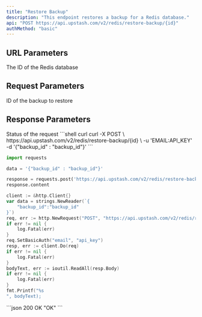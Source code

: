 ```yaml
---
title: "Restore Backup"
description: "This endpoint restores a backup for a Redis database."
api: "POST https://api.upstash.com/v2/redis/restore-backup/{id}"
authMethod: "basic"
---
```


## URL Parameters

<ParamField path="id" type="string" required>
  The ID of the Redis database
</ParamField>

## Request Parameters

<ParamField body="backup_id" type="string" required>
  ID of the backup to restore
</ParamField>

## Response Parameters

<ResponseField name="status" type="string">
  Status of the request
</ResponseField>

<RequestExample>
```shell curl
curl -X POST \
  https://api.upstash.com/v2/redis/restore-backup/{id} \
  -u 'EMAIL:API_KEY' 
  -d '{"backup_id" : "backup_id"}'
```

```python Python
import requests

data = '{"backup_id" : "backup_id"}'

response = requests.post('https://api.upstash.com/v2/redis/restore-backup/{id}', data=data, auth=('EMAIL', 'API_KEY'))
response.content
```

```go Go
client := &http.Client{}
var data = strings.NewReader(`{
    "backup_id":"backup_id"
}`)
req, err := http.NewRequest("POST", "https://api.upstash.com/v2/redis/restore-backup/{id}", data)
if err != nil {
    log.Fatal(err)
}
req.SetBasicAuth("email", "api_key")
resp, err := client.Do(req)
if err != nil {
    log.Fatal(err)
}
bodyText, err := ioutil.ReadAll(resp.Body)
if err != nil {
    log.Fatal(err)
}
fmt.Printf("%s
", bodyText);
```
</RequestExample>

<ResponseExample>
```json 200 OK
"OK"
```
</ResponseExample>